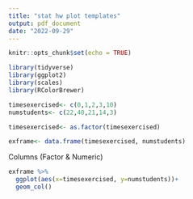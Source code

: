 ```yaml
---
title: "stat hw plot templates"
output: pdf_document
date: "2022-09-29"
---
```


```r
knitr::opts_chunk$set(echo = TRUE)
```

```r
library(tidyverse)
library(ggplot2)
library(scales)
library(RColorBrewer)
```

```r
timesexercised<- c(0,1,2,3,10)
numstudents<- c(22,40,21,14,3)
```
```r
timesexercised<- as.factor(timesexercised)
```

```r
exframe<- data.frame(timesexercised, numstudents)
```

Columns (Factor & Numeric)
```r
exframe %>%
  ggplot(aes(x=timesexercised, y=numstudents))+
  geom_col()
```



